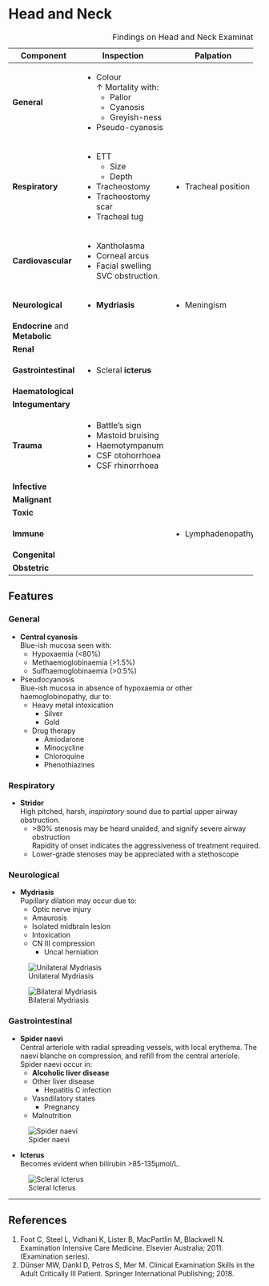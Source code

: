 # Head and Neck

: Findings on Head and Neck Examination

+---------------------------------+-----------------------+---------------------+------------+---------------+
| Component                       | Inspection            | Palpation           | Percussion | Auscultation  |
+=================================+=======================+=====================+============+===============+
| **General**                     | * Colour\             |                     |            |               |
|                                 | ↑ Mortality with:     |                     |            |               |
|                                 |     * Pallor          |                     |            |               |
|                                 |     * Cyanosis        |                     |            |               |
|                                 |     * Greyish-ness    |                     |            |               |
|                                 | * Pseudo-cyanosis     |                     |            |               |
+---------------------------------+-----------------------+---------------------+------------+---------------+
| **Respiratory**                 | * ETT                 | * Tracheal position |            | * **Stridor** |
|                                 |     * Size            |                     |            |               |
|                                 |     * Depth           |                     |            |               |
|                                 | * Tracheostomy        |                     |            |               |
|                                 | * Tracheostomy scar   |                     |            |               |
|                                 | * Tracheal tug        |                     |            |               |
+---------------------------------+-----------------------+---------------------+------------+---------------+
| **Cardiovascular**              | * Xantholasma         |                     |            |               |
|                                 | * Corneal arcus       |                     |            |               |
|                                 | * Facial swelling\    |                     |            |               |
|                                 | SVC obstruction.      |                     |            |               |
+---------------------------------+-----------------------+---------------------+------------+---------------+
| **Neurological**                | * **Mydriasis**       | * Meningism         |            |               |
+---------------------------------+-----------------------+---------------------+------------+---------------+
| **Endocrine** and **Metabolic** |                       |                     |            |               |
+---------------------------------+-----------------------+---------------------+------------+---------------+
| **Renal**                       |                       |                     |            |               |
+---------------------------------+-----------------------+---------------------+------------+---------------+
| **Gastrointestinal**            | * Scleral **icterus** |                     |            |               |
+---------------------------------+-----------------------+---------------------+------------+---------------+
| **Haematological**              |                       |                     |            |               |
+---------------------------------+-----------------------+---------------------+------------+---------------+
| **Integumentary**               |                       |                     |            |               |
+---------------------------------+-----------------------+---------------------+------------+---------------+
| **Trauma**                      | * Battle's sign       |                     |            |               |
|                                 | * Mastoid bruising    |                     |            |               |
|                                 | * Haemotympanum       |                     |            |               |
|                                 | * CSF otohorrhoea     |                     |            |               |
|                                 | * CSF rhinorrhoea     |                     |            |               |
+---------------------------------+-----------------------+---------------------+------------+---------------+
| **Infective**                   |                       |                     |            |               |
+---------------------------------+-----------------------+---------------------+------------+---------------+
| **Malignant**                   |                       |                     |            |               |
+---------------------------------+-----------------------+---------------------+------------+---------------+
| **Toxic**                       |                       |                     |            |               |
+---------------------------------+-----------------------+---------------------+------------+---------------+
| **Immune**                      |                       | * Lymphadenopathy   |            |               |
+---------------------------------+-----------------------+---------------------+------------+---------------+
| **Congenital**                  |                       |                     |            |               |
+---------------------------------+-----------------------+---------------------+------------+---------------+
| **Obstetric**                   |                       |                     |            |               |
+---------------------------------+-----------------------+---------------------+------------+---------------+

## Features

### General

* **Central cyanosis**\
Blue-ish mucosa seen with:
	* Hypoxaemia (<80%)
	* Methaemoglobinaemia (>1.5%)
	* Sulfhaemoglobinaemia (>0.5%)
* Pseudocyanosis\
Blue-ish mucosa in absence of hypoxaemia or other haemoglobinopathy, dur to:
	* Heavy metal intoxication
		* Silver
		* Gold
	* Drug therapy
		* Amiodarone
		* Minocycline
		* Chloroquine
		* Phenothiazines

### Respiratory

* **Stridor**\
High pitched, harsh, *inspiratory* sound due to partial upper airway obstruction.
	* \>80% stenosis may be heard unaided, and signify severe airway obstruction\
	Rapidity of onset indicates the aggressiveness of treatment required.
	* Lower-grade stenoses may be appreciated with a stethoscope

### Neurological

* **Mydriasis**\
Pupillary dilation may occur due to:
	* Optic nerve injury
	* Amaurosis
	* Isolated midbrain lesion
	* Intoxication
	* CN III compression
		* Uncal herniation

:::column-margin
![Unilateral Mydriasis](/resources/uni_mydriasis.png)

![Bilateral Mydriasis](/resources/bilat_mydriasis.png)
:::


### Gastrointestinal

* **Spider naevi**\
Central arteriole with radial spreading vessels, with local erythema. The naevi blanche on compression, and refill from the central arteriole. Spider naevi occur in:
	* **Alcoholic liver disease**
	* Other liver disease
		* Hepatitis C infection
	* Vasodilatory states
		* Pregnancy
	* Malnutrition

:::column-margin
![Spider naevi](/resources/spider.jpg)
:::

* **Icterus**\
Becomes evident when bilirubin >85-135μmol/L.

:::column-margin
![Scleral Icterus](/resources/icterus.jpg)
:::


---

## References

1. Foot C, Steel L, Vidhani K, Lister B, MacPartlin M, Blackwell N. Examination Intensive Care Medicine. Elsevier Australia; 2011. (Examination series).
1. Dünser MW, Dankl D, Petros S, Mer M. Clinical Examination Skills in the Adult Critically Ill Patient. Springer International Publishing; 2018.
